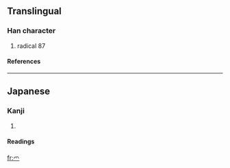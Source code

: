 ==Translingual==
===Han character===
{{Han char|rn=87|rad=爪|as=00|sn=4|four=|canj=竹火 (HF), X竹火 (XHF)}}
# radical 87
====References====
{{Han ref|kx=0688.281|dkj=19655|dj=1101.140|hdz=32030.021|uh=722B|ud=29227}}

----
==Japanese==
===Kanji===
{{ja-kanji|grade=|rs=爪00}}
# {{defn|Japanese}} 
====Readings====
{{ja-readings|on=|kun=[[つめかんむり]] (tsumekammuri), [[つめがしら]] (tsumegashira)}}

[[fr:爫]]